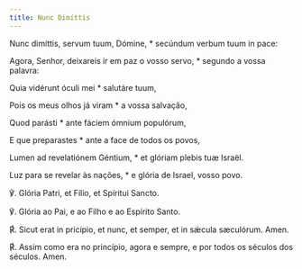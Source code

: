 ```yaml
---
title: Nunc Dimíttis
---
```


<div class="side-by-side not-content">

Nunc dimíttis, servum tuum, Dómine, \* secúndum verbum tuum in pace:

Agora, Senhor, deixareis ir em paz o vosso servo, \* segundo a vossa palavra:

Quia vidérunt óculi mei \* salutáre tuum,

Pois os meus olhos já viram \* a vossa salvação,

Quod parásti \* ante fáciem ómnium populórum,

E que preparastes \* ante a face de todos os povos,

Lumen ad revelatiónem Géntium, \* et glóriam plebis tuæ Israël.

Luz para se revelar às nações, \* e glória de Israel, vosso povo.

℣. Glória Patri, et Fílio, et Spíritui Sancto.

℣. Glória ao Pai, e ao Filho e ao Espírito Santo.

<span class="text-red-500">℟.</span> Sicut erat in pricípio, et nunc, et semper, et in sǽcula sæculórum. Amen.

<span class="text-red-500">℟.</span> Assim como era no princípio, agora e sempre, e por todos os séculos dos séculos. Amen.

</div>
